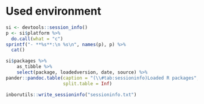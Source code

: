 # Used environment

```r
si <- devtools::session_info()
p <- si$platform %>%
  do.call(what = "c")
sprintf("- **%s**:\n %s\n", names(p), p) %>%
  cat()
```

```r
si$packages %>%
    as_tibble %>%
    select(package, loadedversion, date, source) %>%
pander::pandoc.table(caption = "(\\#tab:sessioninfo)Loaded R packages",
                     split.table = Inf)

inborutils::write_sessioninfo("sessioninfo.txt")
```


